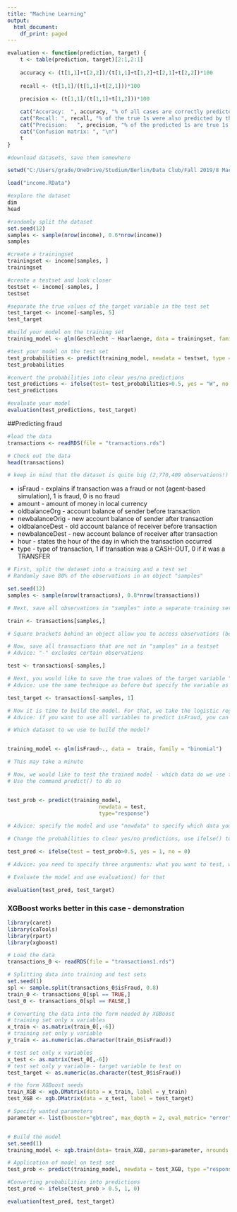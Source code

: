 ---
title: "Machine Learning"
output:
  html_document:
    df_print: paged
---

```{r}
evaluation <- function(prediction, target) {
    t <- table(prediction, target)[2:1,2:1]
    
    accuracy <- (t[1,1]+t[2,2])/(t[1,1]+t[1,2]+t[2,1]+t[2,2])*100
    
    recall <- (t[1,1]/(t[1,1]+t[2,1]))*100
    
    precision <- (t[1,1]/(t[1,1]+t[1,2]))*100

    cat("Accuracy:  ", accuracy, "% of all cases are correctly predicted by the model. \n")
    cat("Recall: ", recall, "% of the true 1s were also predicted by the model as 1s. \n")
    cat("Precision:   ", precision, "% of the predicted 1s are true 1s. \n")
    cat("Confusion matrix: ", "\n")
    t
}
```


```{r}
#download datasets, save them somewhere

setwd("C:/Users/grade/OneDrive/Studium/Berlin/Data Club/Fall 2019/8 Machine Learning")

load("income.RData")

```


```{r}
#explore the dataset
dim
head
```

```{r}
#randomly split the dataset
set.seed(12)
samples <- sample(nrow(income), 0.6*nrow(income))
samples
```

```{r}
#create a trainingset
trainingset <- income[samples, ]
trainingset
```

```{r}
#create a testset and look closer
testset <- income[-samples, ]
testset
```

```{r}
#separate the true values of the target variable in the test set
test_target <- income[-samples, 5]
test_target
```

```{r}
#build your model on the training set
training_model <- glm(Geschlecht ~ Haarlaenge, data = trainingset, family = "binomial")
```

```{r}
#test your model on the test set
test_probabilities <- predict(training_model, newdata = testset, type = "response")
test_probabilities
```


```{r}
#convert the probabilities into clear yes/no predictions
test_predictions <- ifelse(test= test_probabilities>0.5, yes = "W", no = "M")
test_predictions
```


```{r}
#evaluate your model
evaluation(test_predictions, test_target)
```



##Predicting fraud
```{r}
#load the data
transactions <- readRDS(file = "transactions.rds")
```

```{r}
# Check out the data
head(transactions)

# keep in mind that the dataset is quite big (2,770,409 observations!)
```

- isFraud - explains if transaction was a fraud or not (agent-based simulation), 1 is fraud,   0 is no fraud
- amount - amount of money in local currency
- oldbalanceOrg - account balance of sender before transaction
- newbalanceOrig - new account balance of sender after transaction
- oldbalanceDest - old account balance of receiver before transaction
- newbalanceDest - new account balance of receiver after transaction
- hour - states the hour of the day in which the transaction occurred
- type - type of transaction, 1 if transation was a CASH-OUT, 0 if it was a TRANSFER

```{r}
# First, split the dataset into a training and a test set
# Randomly save 80% of the observations in an object "samples"

set.seed(12) 
samples <- sample(nrow(transactions), 0.8*nrow(transactions))
```

```{r}
# Next, save all observations in "samples" into a separate training set

train <- transactions[samples,]

# Square brackets behind an object allow you to access observations (before the comma) and/or variables (behind the comma)
```

```{r}
# Now, save all transactions that are not in "samples" in a testset
# Advice: "-" excludes certain observations

test <- transactions[-samples,]
```

```{r}
# Next, you would like to save the true values of the target variable "isFraud" separately to be able to compare your predictions to them later on
# Advice: use the same technique as before but specify the variable as well

test_target <- transactions[-samples, 1]
```

```{r}
# Now it is time to build the model. For that, we take the logistic regression (the command is glm()). Save the model in an object. 
# Advice: if you want to use all variables to predict isFraud, you can use a "." behind the "~". / the argument family is "binomial" in our case. 

# Which dataset to we use to build the model?


training_model <- glm(isFraud~., data =  train, family = "binomial")

# This may take a minute
```

```{r}
# Now, we would like to test the trained model - which data do we use for that?
# Use the command predict() to do so


test_prob <- predict(training_model, 
                             newdata = test, 
                             type="response")

# Advice: specify the model and use "newdata" to specify which data you want to test on
```


```{r}
# Change the probabilities to clear yes/no predictions, use ifelse() to do so

test_pred <- ifelse(test = test_prob>0.5, yes = 1, no = 0)

# Advice: you need to specify three arguments: what you want to test, what the value shall become if the condition meets and what if it does not
```

```{r}
# Evaluate the model and use evaluation() for that

evaluation(test_pred, test_target)
```


### XGBoost works better in this case - demonstration
```{r}
library(caret)
library(caTools)
library(rpart)
library(xgboost)
```

```{r}
# Load the data
transactions_0 <- readRDS(file = "transactions1.rds")

# Splitting data into training and test sets
set.seed(1)
spl <- sample.split(transactions_0$isFraud, 0.8)
train_0 <- transactions_0[spl == TRUE,]
test_0 <- transactions_0[spl == FALSE,]
```

```{r}
# Converting the data into the form needed by XGBoost
# training set only x variables
x_train <- as.matrix(train_0[,-6])
# training set only y variable
y_train <- as.numeric(as.character(train_0$isFraud))

# test set only x variables
x_test <- as.matrix(test_0[,-6])
# test set only y variable - target variable to test on
test_target <- as.numeric(as.character(test_0$isFraud))

# the form XGBoost needs
train_XGB <- xgb.DMatrix(data = x_train, label = y_train)
test_XGB <- xgb.DMatrix(data = x_test, label = test_target)
```

```{r}
# Specify wanted parameters
parameter <- list(booster="gbtree", max_depth = 2, eval_metric= "error", objective = "binary:logistic")


# Build the model
set.seed(1)
training_model <- xgb.train(data= train_XGB, params=parameter, nrounds = 11, watchlist = list(test_set= test_XGB, train_set= train_XGB))
```

```{r}
# Application of model on test set
test_prob <- predict(training_model, newdata = test_XGB, type ="response")

#Converting probabilities into predictions
test_pred <- ifelse(test_prob > 0.5, 1, 0)
```

```{r}
evaluation(test_pred, test_target)
```

